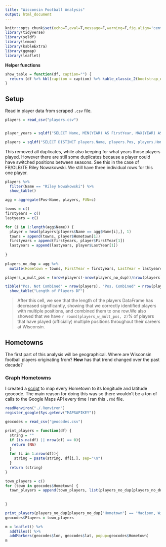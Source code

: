 ```yaml
---
title: "Wisconsin Football Analysis"
output: html_document
---
```


```r
knitr::opts_chunk$set(echo=T,eval=T,message=F,warning=F,fig.align='center')
library(tidyverse)
library(sqldf)
library(lemon)
library(kableExtra)
library(ggmap)
library(leaflet)
```

**Helper functions**

```r
show_table = function(df, caption="") {
  return (df %>% kbl(caption = caption) %>% kable_classic_2(bootstrap_options = c("striped", "hover"), full_width = F, font_size=20, html_font="Cambria"))
}
```

## Setup

Read in player data from scraped `.csv` file.

```r
players = read_csv("players.csv")


player_years = sqldf("SELECT Name, MIN(YEAR) AS FirstYear, MAX(YEAR) AS LastYear FROM players GROUP BY Name")

players = sqldf("SELECT DISTINCT players.Name, players.Pos, players.Hometown, player_years.FirstYear as FirstYear, player_years.LastYear as LastYear FROM players LEFT JOIN player_years ON players.Name=player_years.Name")
```

This removed all duplicates, while also keeping for what years those players played. However there are still some duplicates because a player could have switched positions between seasons. See this in the case of FB/OLB/TE Riley Nowakowski. We still have three individual rows for this one player.

```r
players %>% 
  filter(Name == "Riley Nowakowski") %>% 
  show_table()
```


```r
agg = aggregate(Pos~Name, players, FUN=c)

towns = c()
firstyears = c()
lastyears = c()

for (i in 1:length(agg$Name)) {
  player = head(players[players$Name == agg$Name[i],], 1)
  towns = append(towns, player$Hometown[1])
  firstyears = append(firstyears, player$FirstYear[1])
  lastyears = append(lastyears, player$LastYear[1])
  
}
    
players_no_dup = agg %>% 
  mutate(Hometown = towns, FirstYear = firstyears, LastYear = lastyears)

players_w_mult_pos = (nrow(players)-nrow(players_no_dup))/nrow(players) * 100

tibble("Pos. Not Combined" = nrow(players), "Pos. Combined" = nrow(players_no_dup), "% of Multiple Position" = round(players_w_mult_pos, 2)) %>% 
  show_table("Length of Players DF")
```

> After this cell, we see that the length of the players DataFrame has decreased significantly, showing that we correctly identified players with multiple positions, and combined them to one row.We also showed that we have `r round(players_w_mult_pos, 2)`% of players that have played (officially) multiple positions throughout their careers at Wisconsin.


## Hometowns

The first part of this analysis will be geographical. Where are Wisconsin football players originating from? **How** has that trend changed over the past decade?

### Graph Hometowns

I created a [script](./geocodes.R) to map every Hometown to its longitude and latitude geocode. The main reason for doing this was so there wouldn't be a ton of calls to the Google Maps API every time I ran this `.rmd` file.

```r
readRenviron("./.Renviron")
register_google(Sys.getenv("MAPSAPIKEY"))
```


```r
geocodes = read_csv("geocodes.csv")
```

```r
print_players = function(df) {
  string = ""
  if (is.na(df) || nrow(df) == 0){
   return (NA)
  }
  for (i in 1:nrow(df)){
    string = paste(string, df[i,], sep="\n")
  }
  return (string)
}
```

```r
town_players = c()
for (town in geocodes$Hometown) {
  town_players = append(town_players, list(players_no_dup[players_no_dup["Hometown"] == town,]))
  
  
}

print_players(players_no_dup[players_no_dup["Hometown"] == "Madison, Wis.",])
geocodes$Players = town_players
```

```r
m = leaflet() %>% 
  addTiles() %>% 
  addMarkers(geocodes$lon, geocodes$lat, popup=geocodes$Hometown)
m
```



